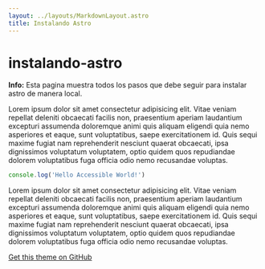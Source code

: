 ```yaml
---
layout: ../layouts/MarkdownLayout.astro
title: Instalando Astro
---
```



# instalando-astro

<Notification type="info">
  <Icon pack="ion" name="information-circle-outline" />
  <p>
    <strong>Info:</strong> Esta pagina muestra todos los pasos que debe seguir para instalar astro de manera local.
  </p>
</Notification>

Lorem ipsum dolor sit amet consectetur adipisicing elit. Vitae veniam repellat deleniti obcaecati facilis non, praesentium aperiam laudantium excepturi assumenda doloremque animi quis aliquam eligendi quia nemo asperiores et eaque, sunt voluptatibus, saepe exercitationem id. Quis sequi maxime fugiat nam reprehenderit nesciunt quaerat obcaecati, ipsa dignissimos voluptatum voluptatem, optio quidem quos repudiandae dolorem voluptatibus fuga officia odio nemo recusandae voluptas.

```js
console.log('Hello Accessible World!')
```

Lorem ipsum dolor sit amet consectetur adipisicing elit. Vitae veniam repellat deleniti obcaecati facilis non, praesentium aperiam laudantium excepturi assumenda doloremque animi quis aliquam eligendi quia nemo asperiores et eaque, sunt voluptatibus, saepe exercitationem id. Quis sequi maxime fugiat nam reprehenderit nesciunt quaerat obcaecati, ipsa dignissimos voluptatum voluptatem, optio quidem quos repudiandae dolorem voluptatibus fuga officia odio nemo recusandae voluptas.

[Get this theme on GitHub](https://github.com/markteekman/accessible-astro-starter)
